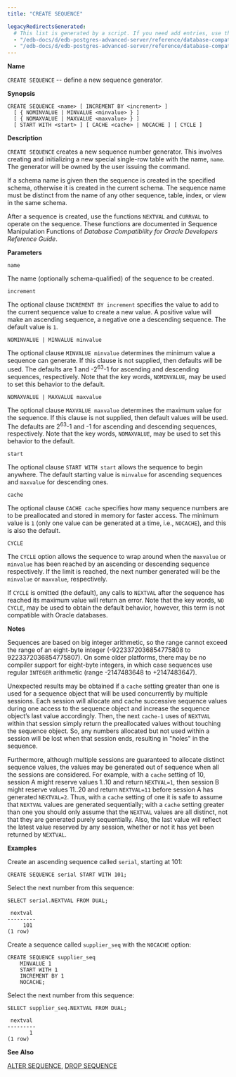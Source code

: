 ```yaml
---
title: "CREATE SEQUENCE"

legacyRedirectsGenerated:
  # This list is generated by a script. If you need add entries, use the `legacyRedirects` key.
  - "/edb-docs/d/edb-postgres-advanced-server/reference/database-compatibility-for-oracle-developers-sql-guide/13/create_sequence.html"
  - "/edb-docs/d/edb-postgres-advanced-server/reference/database-compatibility-for-oracle-developers-sql-guide/latest/create_sequence.html"
---
```


<div id="create_sequence" class="registered_link"></div>

**Name**

`CREATE SEQUENCE` -- define a new sequence generator.

**Synopsis**

```text
CREATE SEQUENCE <name> [ INCREMENT BY <increment> ]
  [ { NOMINVALUE | MINVALUE <minvalue> } ]
  [ { NOMAXVALUE | MAXVALUE <maxvalue> } ]
  [ START WITH <start> ] [ CACHE <cache> | NOCACHE ] [ CYCLE ]
```

**Description**

`CREATE SEQUENCE` creates a new sequence number generator. This involves creating and initializing a new special single-row table with the name, `name`. The generator will be owned by the user issuing the command.

If a schema name is given then the sequence is created in the specified schema, otherwise it is created in the current schema. The sequence name must be distinct from the name of any other sequence, table, index, or view in the same schema.

After a sequence is created, use the functions `NEXTVAL` and `CURRVAL` to operate on the sequence. These functions are documented in Sequence Manipulation Functions of *Database Compatibility for Oracle Developers Reference Guide*.

**Parameters**

`name`

 The name (optionally schema-qualified) of the sequence to be created.

`increment`

 The optional clause `INCREMENT BY increment` specifies the value to add to the current sequence value to create a new value. A positive value will make an ascending sequence, a negative one a descending sequence. The default value is `1`.

`NOMINVALUE | MINVALUE minvalue`

 The optional clause `MINVALUE minvalue` determines the minimum value a sequence can generate. If this clause is not supplied, then defaults will be used. The defaults are 1 and -2<sup>63</sup>-1 for ascending and descending sequences, respectively. Note that the key words, `NOMINVALUE`, may be used to set this behavior to the default.

`NOMAXVALUE | MAXVALUE maxvalue`

 The optional clause `MAXVALUE maxvalue` determines the maximum value for the sequence. If this clause is not supplied, then default values will be used. The defaults are 2<sup>63</sup>-1 and -1 for ascending and descending sequences, respectively. Note that the key words, `NOMAXVALUE`, may be used to set this behavior to the default.

`start`

 The optional clause `START WITH start` allows the sequence to begin anywhere. The default starting value is `minvalue` for ascending sequences and `maxvalue` for descending ones.

`cache`

 The optional clause `CACHE cache` specifies how many sequence numbers are to be preallocated and stored in memory for faster access. The minimum value is `1` (only one value can be generated at a time, i.e., `NOCACHE`), and this is also the default.

`CYCLE`

 The `CYCLE` option allows the sequence to wrap around when the `maxvalue` or `minvalue` has been reached by an ascending or descending sequence respectively. If the limit is reached, the next number generated will be the `minvalue` or `maxvalue`, respectively.

 If `CYCLE` is omitted (the default), any calls to `NEXTVAL` after the sequence has reached its maximum value will return an error. Note that the key words, `NO CYCLE`, may be used to obtain the default behavior, however, this term is not compatible with Oracle databases.

**Notes**

Sequences are based on big integer arithmetic, so the range cannot exceed the range of an eight-byte integer (-9223372036854775808 to 9223372036854775807). On some older platforms, there may be no compiler support for eight-byte integers, in which case sequences use regular `INTEGER` arithmetic (range -2147483648 to +2147483647).

Unexpected results may be obtained if a `cache` setting greater than one is used for a sequence object that will be used concurrently by multiple sessions. Each session will allocate and cache successive sequence values during one access to the sequence object and increase the sequence object’s last value accordingly. Then, the next `cache-1` uses of `NEXTVAL` within that session simply return the preallocated values without touching the sequence object. So, any numbers allocated but not used within a session will be lost when that session ends, resulting in "holes" in the sequence.

Furthermore, although multiple sessions are guaranteed to allocate distinct sequence values, the values may be generated out of sequence when all the sessions are considered. For example, with a `cache` setting of 10, session A might reserve values 1..10 and return `NEXTVAL=1`, then session B might reserve values 11..20 and return `NEXTVAL=11` before session A has generated `NEXTVAL=2`. Thus, with a `cache` setting of one it is safe to assume that `NEXTVAL` values are generated sequentially; with a `cache` setting greater than one you should only assume that the `NEXTVAL` values are all distinct, not that they are generated purely sequentially. Also, the last value will reflect the latest value reserved by any session, whether or not it has yet been returned by `NEXTVAL`.

**Examples**

Create an ascending sequence called `serial`, starting at 101:

```text
CREATE SEQUENCE serial START WITH 101;
```

Select the next number from this sequence:

```text
SELECT serial.NEXTVAL FROM DUAL;

 nextval
---------
     101
(1 row)
```

Create a sequence called `supplier_seq` with the `NOCACHE` option:

```text
CREATE SEQUENCE supplier_seq
    MINVALUE 1
    START WITH 1
    INCREMENT BY 1
    NOCACHE;
```

Select the next number from this sequence:

```text
SELECT supplier_seq.NEXTVAL FROM DUAL;

 nextval
---------
       1
(1 row)
```

**See Also**

[ALTER SEQUENCE](10_alter_sequence/#alter_sequence), [DROP SEQUENCE](56_drop_sequence/#drop_sequence)
